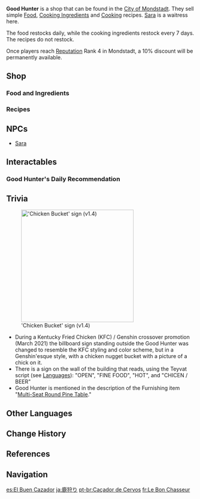 {{Location Infobox
|image        = NPC Location Sara Context.png
|icon         = UI Restaurant.png
|type         = Point of Interest
|region       = Mondstadt
|area         = Starfell Valley
|subarea      = City of Mondstadt
}}
{{Description|The most popular venue... Fine... The most popular venue, aside from [[Angel's Share|the tavern]], in the whole city is the restaurant. It is always filled with mouthwatering aroma and a great atmosphere. If you can't get your reservations, at least ordering take-out is still an option.|World Map description}}
'''Good Hunter''' is a shop that can be found in the [[City of Mondstadt]]. They sell simple [[Food]], [[Cooking Ingredients]] and [[Cooking]] recipes. [[Sara]] is a waitress here.

The food restocks daily, while the cooking ingredients restock every 7 days. The recipes do not restock.

Once players reach [[Reputation]] Rank 4 in Mondstadt, a 10% discount will be permanently available.

==Shop==
===Food and Ingredients===
{{Vendor|Sara|Food and Ingredients}}

===Recipes===
{{Vendor|Sara|Recipes}}

==NPCs==
* [[Sara]]

==Interactables==
===Good Hunter's Daily Recommendation===
{{Main|Good Hunter's Daily Recommendation}}

==Trivia==
[[File:KFC Sign.png|thumb|300px|'Chicken Bucket' sign (v1.4)]]
* During a Kentucky Fried Chicken (KFC) / Genshin crossover promotion (March 2021) the billboard sign standing outside the Good Hunter was changed to resemble the KFC styling and color scheme, but in a Genshin'esque style, with a chicken nugget bucket with a picture of a chick on it.
* There is a sign on the wall of the building that reads, using the Teyvat script  (see [[Languages]]): "OPEN", "FINE FOOD", "HOT", and "CHICEN / BEER"
* Good Hunter is mentioned in the description of the Furnishing item "[[Multi-Seat Round Pine Table]]."

==Other Languages==
{{Other Languages
|en       = Good Hunter
|zhs      = 猎鹿人
|zhs_rm   = Lièlùrén
|zht      = 獵鹿人
|zht_rm   = Lièlùrén
|zh_tl    = Deer Hunter
|ja       = 鹿狩り
|ja_rm    = Shika-gari<ref>{{Ref/Quest|Speech and Etiquette|note=Japanese Voice-Over}}</ref>
|ja_tl    = Deer Hunter
|ko       = 디어 헌터
|ko_rm    = Di'eo Heonteo
|ko_tl    = Deer Hunter
|es       = El Buen Cazador
|es_tl    = The Good Hunter
|fr       = Bon Chasseur
|fr_tl    = Good Hunter
|ru       = Хороший охотник
|ru_tl    = Good Hunter
|th       = Good Hunter
|vi       = Người Săn Hươu
|vi_tl    = Deer Hunter
|de       = Hirschjäger
|de_tl    = Deer Hunter
|id       = Good Hunter
|pt       = Caçador de Cervos
|pt_tl    = Deer Hunter
}}

==Change History==
{{Change History|1.0}}

==References==
{{Reflist}}

==Navigation==
{{PoI Navbox|Mondstadt}}

[[es:El Buen Cazador]]
[[ja:鹿狩り]]
[[pt-br:Caçador de Cervos]]
[[fr:Le Bon Chasseur]]